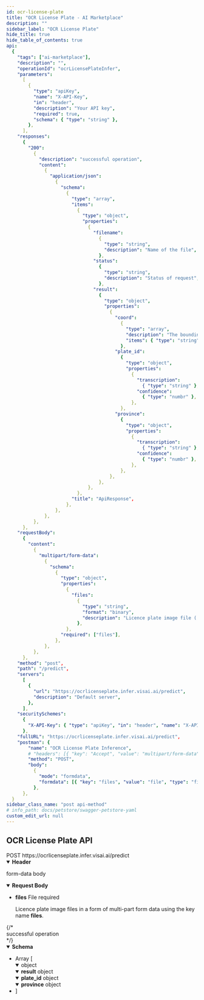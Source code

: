 ```yaml
---
id: ocr-license-plate
title: "OCR License Plate - AI Marketplace"
description: ""
sidebar_label: "OCR License Plate"
hide_title: true
hide_table_of_contents: true
api:
  {
    "tags": ["ai-marketplace"],
    "description": "",
    "operationId": "ocrLicensePlateInfer",
    "parameters":
      [
        {
          "type": "apiKey",
          "name": "X-API-Key",
          "in": "header",
          "description": "Your API key",
          "required": true,
          "schema": { "type": "string" },
        },
      ],
    "responses":
      {
        "200":
          {
            "description": "successful operation",
            "content":
              {
                "application/json":
                  {
                    "schema":
                      {
                        "type": "array",
                        "items":
                          {
                            "type": "object",
                            "properties":
                              {
                                "filename":
                                  {
                                    "type": "string",
                                    "description": "Name of the file",
                                  },
                                "status":
                                  {
                                    "type": "string",
                                    "description": "Status of request",
                                  },
                                "result":
                                  {
                                    "type": "object",
                                    "properties":
                                      {
                                        "coord":
                                          {
                                            "type": "array",
                                            "description": "The bounding box of the license plate in the original image.",
                                            "items": { "type": "string" },
                                          },
                                        "plate_id":
                                          {
                                            "type": "object",
                                            "properties":
                                              {
                                                "transcription":
                                                  { "type": "string" },
                                                "confidence":
                                                  { "type": "numbr" },
                                              },
                                          },
                                        "province":
                                          {
                                            "type": "object",
                                            "properties":
                                              {
                                                "transcription":
                                                  { "type": "string" },
                                                "confidence":
                                                  { "type": "numbr" },
                                              },
                                          },
                                      },
                                  },
                              },
                          },
                        "title": "ApiResponse",
                      },
                  },
              },
          },
      },
    "requestBody":
      {
        "content":
          {
            "multipart/form-data":
              {
                "schema":
                  {
                    "type": "object",
                    "properties":
                      {
                        "files":
                          {
                            "type": "string",
                            "format": "binary",
                            "description": "Licence plate image file ('.jpg', '.jpeg', and '.png')",
                          },
                      },
                    "required": ["files"],
                  },
              },
          },
      },
    "method": "post",
    "path": "/predict",
    "servers":
      [
        {
          "url": "https://ocrlicenseplate.infer.visai.ai/predict",
          "description": "Default server",
        },
      ],
    "securitySchemes":
      {
        "X-API-Key": { "type": "apiKey", "in": "header", "name": "X-API-Key" },
      },
    "fullURL": "https://ocrlicenseplate.infer.visai.ai/predict",
    "postman": {
        "name": "OCR License Plate Inference",
        # "headers": [{ "key": "Accept", "value": "multipart/form-data" }],
        "method": "POST",
        "body":
          {
            "mode": "formdata",
            "formdata": [{ "key": "files", "value": "file", "type": "file" }],
          },
      },
  }
sidebar_class_name: "post api-method"
# info_path: docs/petstore/swagger-petstore-yaml
custom_edit_url: null
---
```



## OCR License Plate API

<div className="custom-url-container">
  <span className="custom-method">POST</span>
  <span className="custom-url">https://ocrlicenseplate.infer.visai.ai/predict</span>
</div>
<details style={{ marginBottom: "1rem" }} data-collapsed={false} open={true}>
  <summary style={{}}>
    <strong>Header</strong>
  </summary>
  <div>
    <ul>
      <ParamsItem
        className={"paramsItem"}
        param={{
          name: "X-API-Key",
          in: "header",
          description: "Your API key",
          required: true,
          schema: { type: "string" },
        }}
      ></ParamsItem>
    </ul>
  </div>
</details>
<MimeTabs>
  <TabItem label={"multipart/form-data"} value={"multipart/form-data-schema"}>
    <p style={{ marginLeft: "1rem", marginBottom: "0px", fontWeight: 500, fontSize: "12px" }}>form-data body</p>
    <details style={{}} data-collapsed={false} open={true}>
      <summary style={{ textAlign: "left" }}>
        <strong>Request Body</strong>
      </summary>
      <div style={{ textAlign: "left", marginLeft: "1rem" }}></div>
      <ul style={{ marginLeft: "1rem" }}>
        <li>
          <div>
            <div>
              <strong>files</strong>
              <span style={{ opacity: "0.6" }}> File</span>
              <span
                style={{
                  color: "#FA383E",
                  marginLeft: "0.25rem",
                  fontWeight: "700",
                }}
              >
                required
              </span>
            </div>
            <p>Licence plate image files in a form of multi-part form data using the key name <b>files</b>.</p>
          </div>
        </li>
      </ul>
    </details>
  </TabItem>
</MimeTabs>
<div>
  <ApiTabs>
    <TabItem label={"200"} value={"200"}>
      {/* <div>successful operation</div> */}
      <div>
        <MimeTabs schemaType={"response"}>
          <TabItem label={"application/json"} value={"application/json"}>
            <SchemaTabs>
              <TabItem label={"Schema"} value={"Schema"}>
                <details style={{}} data-collapsed={false} open={true}>
                  <summary style={{ textAlign: "left" }}>
                    <strong>Schema</strong>
                  </summary>
                  <div style={{ textAlign: "left", marginLeft: "1rem" }}></div>
                  <ul style={{ marginLeft: "1rem" }}>
                    <li>
                      <div
                        style={{
                          fontSize: "var(--ifm-code-font-size)",
                          opacity: "0.6",
                          marginLeft: "-.5rem",
                          paddingBottom: ".5rem",
                        }}
                      >
                        Array [
                      </div>
                    </li>
                    <details style={{}} data-collapsed={false} open={true}>
                      <summary style={{}}>
                        <span style={{ opacity: "0.6" }}> object</span>
                      </summary>
                      <div style={{ marginLeft: "1rem" }}>
                       <SchemaItem
                          collapsible={false}
                          name={"filename"}
                          required={false}
                          schemaName={"string"}
                          schema={{
                            description: "Name of the file",
                            title: "filename",
                          }}
                        ></SchemaItem>
                        <SchemaItem
                          collapsible={false}
                          name={"status"}
                          required={false}
                          schemaName={"string"}
                          qualifierMessage={
                            "`success` | `failed`"
                          }
                          schema={{
                            description: "Status of request",
                            title: "image_size",
                          }}
                        ></SchemaItem>
                        <SchemaItem
                          collapsible={false}
                          className={"schemaItem"}
                        >
                          <details style={{}} data-collapsed={false} open={true}>
                            <summary style={{}}>
                              <strong>result</strong>
                              <span style={{ opacity: "0.6" }}> object</span>
                            </summary>
                            <div style={{ marginLeft: "1rem" }}>
                              <SchemaItem
                                collapsible={false}
                                className={"schemaItem"}
                              >
                                <details style={{}} data-collapsed={false} open={true}>
                                  <summary style={{}}>
                                    <strong>plate_id</strong>
                                    <span style={{ opacity: "0.6" }}> object</span>
                                  </summary>
                                  <div style={{ marginLeft: "1rem" }}>
                                    <SchemaItem
                                      collapsible={false}
                                      name={"transcription"}
                                      required={false}
                                      schemaName={"string"}
                                      qualifierMessage={
                                        "The plate number of the license plate"
                                      }
                                    >
                                    </SchemaItem>
                                    <SchemaItem
                                      collapsible={false}
                                      name={"confidence"}
                                      required={false}
                                      schemaName={"number"}
                                      qualifierMessage={
                                        "The model's confidence in `plate_id` prediction, expressed as a value between 0 and 1."
                                      }
                                    >
                                    </SchemaItem>
                                  </div>
                              </details>
                              </SchemaItem>
                              <SchemaItem
                                collapsible={false}
                                className={"schemaItem"}
                              >
                                <details style={{}} data-collapsed={false} open={true}>
                                  <summary style={{}}>
                                    <strong>province</strong>
                                    <span style={{ opacity: "0.6" }}> object</span>
                                  </summary>
                                  <div style={{ marginLeft: "1rem" }}>
                                    <SchemaItem
                                      collapsible={false}
                                      name={"transcription"}
                                      required={false}
                                      schemaName={"string"}
                                      qualifierMessage={
                                        "The province of the license plate (If there is no province, this will be an empty string)"
                                      }
                                    >
                                    </SchemaItem>
                                    <SchemaItem
                                      collapsible={false}
                                      name={"confidence"}
                                      required={false}
                                      schemaName={"number"}
                                      qualifierMessage={
                                        "The model's confidence in `province` prediction, expressed as a value between 0 and 1."
                                      }
                                    >
                                    </SchemaItem>
                                  </div>
                              </details>
                              </SchemaItem>
                              <SchemaItem
                                collapsible={false}
                                name={"coord"}
                                required={false}
                                schemaName={"Array [[x1, y1], [x2, y2], [x3, y3], [x4, y4]]"}
                                qualifierMessage={undefined}
                                schema={{
                                  type: "array",
                                  description: "The bounding box of the license plate in the original image.",
                                }}
                              ></SchemaItem>
                            </div>
                          </details>
                        </SchemaItem>
                      </div>
                    </details>
                    <li>
                      <div
                        style={{
                          fontSize: "var(--ifm-code-font-size)",
                          opacity: "0.6",
                          marginLeft: "-.5rem",
                        }}
                      >
                        ]
                      </div>
                    </li>
                  </ul>
                </details>
              </TabItem>
              <TabItem
                label={"Example (from schema)"}
                value={"Example (from schema)"}
              >
                <ResponseSamples
                  responseExample={
                    `[
    {
        "filename": "filename.jpg",
        "status": "success",
        "result": [
            {
                "coord": [
                    [
                        79,
                        77
                    ],
                    [
                        172,
                        83
                    ],
                    [
                        173,
                        127
                    ],
                    [
                        82,
                        120
                    ]
                ],
                "plate_id": {
                    "transcription": "กข5555",
                    "confidence": 0.9968664050102234
                },
                "province": {
                    "transcription": "กรุงเทพมหานคร",
                    "confidence": 0.9998765587806702
                }
            }
        ]
    }
]`
                  }
                  language={"json"}
                ></ResponseSamples>
              </TabItem>
            </SchemaTabs>
          </TabItem>
        </MimeTabs>
      </div>
    </TabItem>

  </ApiTabs>
</div>
